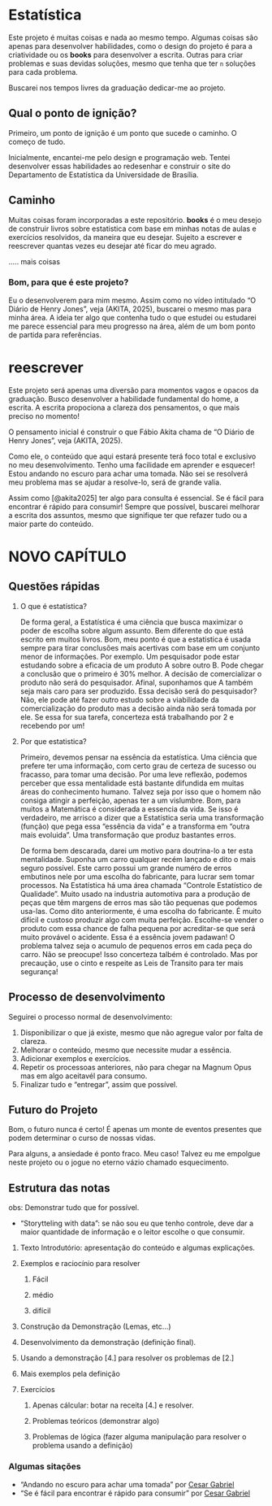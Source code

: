 # Estatística

Este projeto é muitas coisas e nada ao mesmo tempo. Algumas coisas são apenas para desenvolver habilidades, como o design do projeto é para a criatividade ou os **books** para desenvolver a escrita. Outras para criar problemas e suas devidas soluções, mesmo que tenha que ter `n` soluções para cada problema.

Buscarei nos tempos livres da graduação dedicar-me ao projeto.

## Qual o ponto de ignição?
Primeiro, um ponto de ignição é um ponto que sucede o caminho. O começo de tudo.

Inicialmente, encantei-me pelo design e programação web. Tentei desenvolver essas habilidades ao redesenhar e construir o site do Departamento de Estatística da Universidade de Brasília.

## Caminho

Muitas coisas foram incorporadas a este repositório. **books** é o meu desejo de construir livros sobre estatistica com base em minhas notas de aulas e exercícios resolvidos, da maneira que eu desejar. Sujeito a escrever e reescrever quantas vezes eu desejar até ficar do meu agrado.

..... mais coisas

### Bom, para que é este projeto?
Eu o desenvolverem para mim mesmo. Assim como no vídeo intitulado "O Diário de Henry Jones", veja (AKITA, 2025), buscarei o mesmo mas para minha área. A ideia ter algo que contenha tudo   o que estudei ou estudarei me parece essencial para meu progresso na área, além de um bom ponto de partida para referências.




# reescrever 

Este projeto será apenas uma diversão para momentos vagos e opacos da graduação. Busco desenvolver a habilidade fundamental do home, a escrita. A escrita propociona a clareza dos pensamentos, o que mais preciso no momento!

O pensamento inicial é construir o que Fábio Akita chama de "O Diário de Henry Jones", veja (AKITA, 2025).

Como ele, o conteúdo que aqui estará presente terá foco total e exclusivo no meu desenvolvimento. Tenho uma facilidade em aprender e esquecer! Estou andando no escuro para achar uma tomada. Não sei se resolverá meu problema mas se ajudar a resolve-lo, será de grande valia.

Assim como [@akita2025] ter algo para consulta é essencial. Se é fácil para encontrar é rápido para consumir! Sempre que possível, buscarei melhorar a escrita dos assuntos, mesmo que signifique ter que refazer tudo ou a maior parte do conteúdo.

# NOVO CAPÍTULO


## Questões rápidas

1.  O que é estatística?

    De forma geral, a Estatística é uma ciência que busca maximizar o poder de escolha sobre algum assunto. Bem diferente do que está escrito em muitos livros. Bom, meu ponto é que a estatistica é usada sempre para tirar conclusões mais acertivas com base em um conjunto menor de informações. Por exemplo. Um pesquisador pode estar estudando sobre a eficacia de um produto A sobre outro B. Pode chegar a conclusão que o primeiro é 30% melhor. A decisão de comercializar o produto não será do pesquisador. Afinal, suponhamos que A também seja mais caro para ser produzido. Essa decisão será do pesquisador? Não, ele pode até fazer outro estudo sobre a viabilidade da comercialização do produto mas a decisão ainda não será tomada por ele. Se essa for sua tarefa, concerteza está trabalhando por 2 e recebendo por um!

2.  Por que estatistica?

    Primeiro, devemos pensar na essência da estatística. Uma ciência que prefere ter uma informação, com certo grau de certeza de sucesso ou fracasso, para tomar uma decisão. Por uma leve reflexão, podemos perceber que essa mentalidade está bastante difundida em muitas áreas do conhecimento humano. Talvez seja por isso que o homem não consiga atingir a perfeição, apenas ter a um vislumbre. Bom, para muitos a Matemática é considerada a essencia da vida. Se isso é verdadeiro, me arrisco a dizer que a Estatística seria uma transformação (função) que pega essa "essência da vida" e a transforma em "outra mais evoluida". Uma transformação que produz bastantes erros.

    De forma bem descarada, darei um motivo para doutrina-lo a ter esta mentalidade. Suponha um carro qualquer recém lançado e dito o mais seguro possível. Este carro possui um grande numéro de erros embutinos nele por uma escolha do fabricante, para lucrar sem tomar processos. Na Estatística há uma área chamada "Controle Estatístico de Qualidade". Muito usado na industria automotiva para a produção de peças que têm margens de erros mas são tão pequenas que podemos usa-las. Como dito anteriormente, é uma escolha do fabricante. É muito difícil e custoso produzir algo com muita perfeição. Escolhe-se vender o produto com essa chance de falha pequena por acreditar-se que será muito provável o acidente. Essa é a essência jovem padawan! O problema talvez seja o acumulo de pequenos erros em cada peça do carro. Não se preocupe! Isso concerteza talbém é controlado. Mas por precaução, use o cinto e respeite as Leis de Transito para ter mais segurança!

## Processo de desenvolvimento

Seguirei o processo normal de desenvolvimento:

1.  Disponibilizar o que já existe, mesmo que não agregue valor por falta de clareza.
2.  Melhorar o conteúdo, mesmo que necessite mudar a essência.
3.  Adicionar exemplos e exercícios.
4.  Repetir os processoas anteriores, não para chegar na Magnum Opus mas em algo aceitavél para consumo.
5.  Finalizar tudo e "entregar", assim que possível.

## Futuro do Projeto

Bom, o futuro nunca é certo! É apenas um monte de eventos presentes que podem determinar o curso de nossas vidas.

Para alguns, a ansiedade é ponto fraco. Meu caso! Talvez eu me empolgue neste projeto ou o jogue no eterno vázio chamado esquecimento.

## Estrutura das notas

obs: Demonstrar tudo que for possível.

-   "Storytteling with data": se não sou eu que tenho controle, deve dar a maior quantidade de informação e o leitor escolhe o que consumir.

1.  Texto Introdutório: apresentação do conteúdo e algumas explicações.

2.  Exemplos e raciocínio para resolver

    1.  Fácil

    2.  médio

    3.  difícil

3.  Construção da Demonstração (Lemas, etc...)

4.  Desenvolvimento da demonstração (definição final).

5.  Usando a demonstração \[4.\] para resolver os problemas de \[2.\]

6.  Mais exemplos pela definição

7.  Exercícios

    1.  Apenas cálcular: botar na receita \[4.\] e resolver.

    2.  Problemas teóricos (demonstrar algo)

    3.  Problemas de lógica (fazer alguma manipulação para resolver o problema usando a definição)

### Algumas sitações

-   "Andando no escuro para achar uma tomada" por [Cesar Gabriel](https://github.com/cesargabrielphd)
-   "Se é fácil para encontrar é rápido para consumir" por [Cesar Gabriel](https://github.com/cesargabrielphd)

#